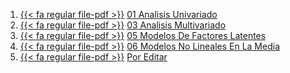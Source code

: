 1. [{{< fa regular file-pdf >}}](https://achalmaedison.netlify.app/econometria/02-macroeconometria/2021-09-20-01-analisis-univariado/index.pdf) [01 Analisis Univariado](https://achalmaedison.netlify.app/econometria/02-macroeconometria/2021-09-20-01-analisis-univariado)
2. [{{< fa regular file-pdf >}}](https://achalmaedison.netlify.app/econometria/02-macroeconometria/2021-09-27-03-analisis-multivariado/index.pdf) [03 Analisis Multivariado](https://achalmaedison.netlify.app/econometria/02-macroeconometria/2021-09-27-03-analisis-multivariado)
3. [{{< fa regular file-pdf >}}](https://achalmaedison.netlify.app/econometria/02-macroeconometria/2021-10-04-05-modelos-de-factores-latentes/index.pdf) [05 Modelos De Factores Latentes](https://achalmaedison.netlify.app/econometria/02-macroeconometria/2021-10-04-05-modelos-de-factores-latentes)
4. [{{< fa regular file-pdf >}}](https://achalmaedison.netlify.app/econometria/02-macroeconometria/2021-10-11-06-modelos-no-lineales-en-la-media/index.pdf) [06 Modelos No Lineales En La Media](https://achalmaedison.netlify.app/econometria/02-macroeconometria/2021-10-11-06-modelos-no-lineales-en-la-media)
5. [{{< fa regular file-pdf >}}](https://achalmaedison.netlify.app/econometria/02-macroeconometria/2024-03-31-por-editar/index.pdf) [Por Editar](https://achalmaedison.netlify.app/econometria/02-macroeconometria/2024-03-31-por-editar)

